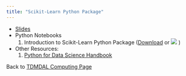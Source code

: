 ```yaml
---
title: "Scikit-Learn Python Package"
---
```


* [Slides](introtosklearn.pdf)
* Python Notebooks
    1. Introduction to Scikit-Learn Python Package (<a href="intro-to-sklearn.ipynb" download="intro-to-sklearn.ipynb">Download</a> or [![](colab-badge.svg)](https://colab.research.google.com/github/tdmdal/sklearn-workshop/blob/master/docs/intro-to-sklearn.ipynb) )

* Other Resources:   
    1. [Python for Data Science Handbook](https://jakevdp.github.io/PythonDataScienceHandbook/)
    
Back to [TDMDAL Computing Page](https://tdmdal.github.io/)
